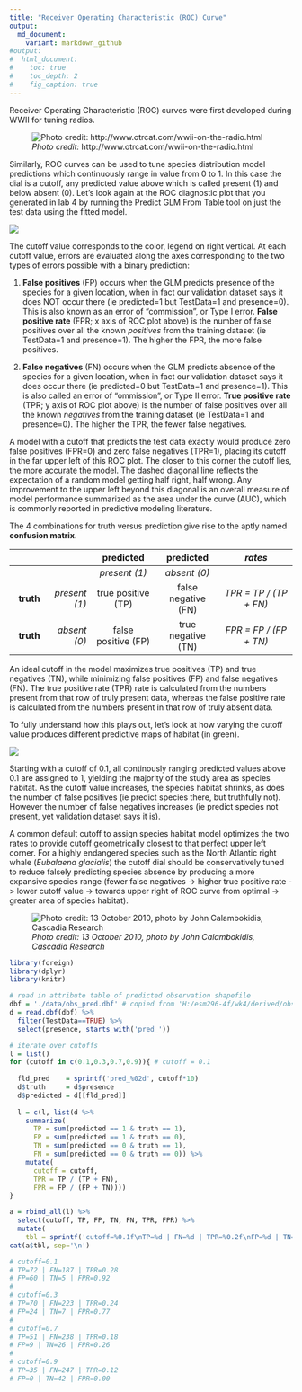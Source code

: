 ```yaml
---
title: "Receiver Operating Characteristic (ROC) Curve"
output:
  md_document:
    variant: markdown_github
#output:
#  html_document:
#    toc: true
#    toc_depth: 2
#    fig_caption: true
---
```


Receiver Operating Characteristic (ROC) curves were first developed during WWII for tuning radios. 

![_Photo credit:_ http://www.otrcat.com/wwii-on-the-radio.html](./img/radio-hams-300-otrcat.com.jpg)

Similarly, ROC curves can be used to tune species distribution model predictions which continuously range in value from 0 to 1. In this case the dial is a cutoff, any predicted value above which is called present (1) and below absent (0). Let's look again at the ROC diagnostic plot that you generated in lab 4 by running the Predict GLM From Table tool on just the test data using the fitted model.

![](./img/glm1_diagnostic_plot_cropped.png)

The cutoff value corresponds to the color, legend on right vertical. At each cutoff value, errors are evaluated along the axes corresponding to the two types of errors possible with a binary prediction:

1. **False positives** (FP) occurs when the GLM predicts presence of the species for a given location, when in fact our validation dataset says it does NOT occur there (ie predicted=1 but TestData=1 and presence=0). This is also known as an error of "commission", or Type I error. **False positive rate** (FPR; x axis of ROC plot above) is the number of false positives over all the known _positives_ from the training dataset (ie TestData=1 and presence=1). The higher the FPR, the more false positives.

1. **False negatives** (FN) occurs when the GLM predicts absence of the species for a given location, when in fact our validation dataset says it does occur there (ie predicted=0 but TestData=1 and presence=1). This is also called an error of "ommission", or Type II error. **True positive rate** (TPR; y axis of ROC plot above) is the number of false positives over all the known _negatives_ from the training dataset (ie TestData=1 and presence=0). The higher the TPR, the fewer false negatives.

A model with a cutoff that predicts the test data exactly would produce zero false positives (FPR=0) and zero false negatives (TPR=1), placing its cutoff in the far upper left of this ROC plot. The closer to this corner the cutoff lies, the more accurate the model. The dashed diagonal line reflects the expectation of a random model getting half right, half wrong. Any improvement to the upper left beyond this diagonal is an overall measure of model performance summarized as the area under the curve (AUC), which is commonly reported in predictive modeling literature.

The 4 combinations for truth versus prediction give rise to the aptly named **confusion matrix**.

|           |               |     predicted      |     predicted      |        _rates_        |
|----------:|--------------:|:------------------:|:------------------:|:---------------------:|
|           |               |   _present (1)_    |     _absent (0)_   |                       |
| **truth** | _present (1)_ | true positive (TP) | false negative (FN)| _TPR = TP / (TP + FN)_|
| **truth** |  _absent (0)_ | false positive (FP)| true negative (TN) | _FPR = FP / (FP + TN)_|

An ideal cutoff in the model maximizes true positives (TP) and true negatives (TN), while minimizing false positives (FP) and false negatives (FN). The true positive rate (TPR) rate is calculated from the numbers present from that row of truly present data, whereas the false positive rate is calculated from the numbers present in that row of truly absent data.

To fully understand how this plays out, let's look at how varying the cutoff value produces different predictive maps of habitat (in green).

![](./img/roc_mapped.png)

Starting with a cutoff of 0.1, all continously ranging predicted values above 0.1 are assigned to 1, yielding the majority of the study area as species habitat. As the cutoff value increases, the species habitat shrinks, as does the number of false positives (ie predict species there, but truthfully not). However the number of false negatives increases (ie predict species not present, yet validation dataset says it is).

A common default cutoff to assign species habitat model optimizes the two rates to provide cutoff geometrically closest to that perfect upper left corner. For a highly endangered species such as the North Atlantic right whale (_Eubalaena glacialis_) the cutoff dial should be conservatively tuned to reduce falsely predicting species absence by producing a more expansive species range (fewer false negatives -> higher true positive rate -> lower cutoff value -> towards upper right of ROC curve from optimal -> greater area of species habitat).

![_Photo credit: 13 October 2010, photo by John Calambokidis, Cascadia Research_](./img/Calambokidis2010_whale-tanker.jpg)

```r
library(foreign)
library(dplyr)
library(knitr)

# read in attribute table of predicted observation shapefile
dbf = './data/obs_pred.dbf' # copied from 'H:/esm296-4f/wk4/derived/obs_pred.dbf'
d = read.dbf(dbf) %>%
  filter(TestData==TRUE) %>%
  select(presence, starts_with('pred_'))

# iterate over cutoffs
l = list()
for (cutoff in c(0.1,0.3,0.7,0.9)){ # cutoff = 0.1
  
  fld_pred    = sprintf('pred_%02d', cutoff*10)
  d$truth     = d$presence
  d$predicted = d[[fld_pred]]
  
  l = c(l, list(d %>%
    summarize(
      TP = sum(predicted == 1 & truth == 1),
      FP = sum(predicted == 1 & truth == 0),
      TN = sum(predicted == 0 & truth == 1),
      FN = sum(predicted == 0 & truth == 0)) %>%
    mutate(
      cutoff = cutoff,
      TPR = TP / (TP + FN),
      FPR = FP / (FP + TN))))
}

a = rbind_all(l) %>%
  select(cutoff, TP, FP, TN, FN, TPR, FPR) %>%
  mutate(
    tbl = sprintf('cutoff=%0.1f\nTP=%d | FN=%d | TPR=%0.2f\nFP=%d | TN=%d | FPR=%0.2f\n', cutoff, TP, FN, TPR, FP, TN, FPR))
cat(a$tbl, sep='\n')

# cutoff=0.1
# TP=72 | FN=187 | TPR=0.28
# FP=60 | TN=5 | FPR=0.92
# 
# cutoff=0.3
# TP=70 | FN=223 | TPR=0.24
# FP=24 | TN=7 | FPR=0.77
# 
# cutoff=0.7
# TP=51 | FN=238 | TPR=0.18
# FP=9 | TN=26 | FPR=0.26
# 
# cutoff=0.9
# TP=35 | FN=247 | TPR=0.12
# FP=0 | TN=42 | FPR=0.00
```

